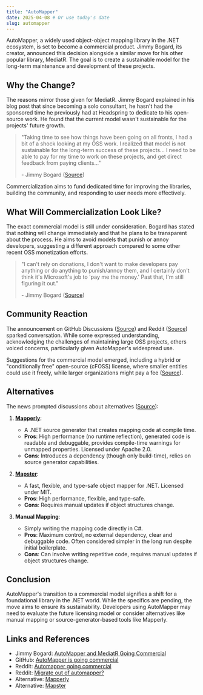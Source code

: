 ```yaml
---
title: "AutoMapper"
date: 2025-04-08 # Or use today's date
slug: automapper
---
```


AutoMapper, a widely used object-object mapping library in the .NET ecosystem, is set to become a commercial product. Jimmy Bogard, its creator, announced this decision alongside a similar move for his other popular library, MediatR. The goal is to create a sustainable model for the long-term maintenance and development of these projects.

## Why the Change?

The reasons mirror those given for MediatR. Jimmy Bogard explained in his blog post that since becoming a solo consultant, he hasn't had the sponsored time he previously had at Headspring to dedicate to his open-source work. He found that the current model wasn't sustainable for the projects' future growth.

> "Taking time to see how things have been going on all fronts, I had a bit of a shock looking at my OSS work. I realized that model is not sustainable for the long-term success of these projects... I need to be able to pay for my time to work on these projects, and get direct feedback from paying clients..."
> 
> \- Jimmy Bogard ([Source](https://www.jimmybogard.com/automapper-and-mediatr-going-commercial/))

Commercialization aims to fund dedicated time for improving the libraries, building the community, and responding to user needs more effectively.

## What Will Commercialization Look Like?

The exact commercial model is still under consideration. Bogard has stated that nothing will change immediately and that he plans to be transparent about the process. He aims to avoid models that punish or annoy developers, suggesting a different approach compared to some other recent OSS monetization efforts.

> "I can't rely on donations, I don't want to make developers pay anything or do anything to punish/annoy them, and I certainly don't think it's Microsoft's job to 'pay me the money.' Past that, I'm still figuring it out."
> 
> \- Jimmy Bogard ([Source](https://www.jimmybogard.com/automapper-and-mediatr-going-commercial/))

## Community Reaction

The announcement on GitHub Discussions ([Source](https://github.com/AutoMapper/AutoMapper/discussions/4536)) and Reddit ([Source](https://www.reddit.com/r/dotnet/comments/1jppsht/automapper_going_commercial/)) sparked conversation. While some expressed understanding, acknowledging the challenges of maintaining large OSS projects, others voiced concerns, particularly given AutoMapper's widespread use.

Suggestions for the commercial model emerged, including a hybrid or "conditionally free" open-source (cFOSS) license, where smaller entities could use it freely, while larger organizations might pay a fee ([Source](https://github.com/AutoMapper/AutoMapper/discussions/4536#discussioncomment-10001004)).

## Alternatives

The news prompted discussions about alternatives ([Source](https://www.reddit.com/r/dotnet/comments/1h2cy10/migrate_out_of_automapper/)):

1. **[Mapperly](https://github.com/riok/mapperly)**:
    *   A .NET source generator that creates mapping code at compile time.
    *   **Pros**: High performance (no runtime reflection), generated code is readable and debuggable, provides compile-time warnings for unmapped properties. Licensed under Apache 2.0.
    *   **Cons**: Introduces a dependency (though only build-time), relies on source generator capabilities.

2. **[Mapster](https://github.com/MapsterMapper/Mapster)**:
    *   A fast, flexible, and type-safe object mapper for .NET. Licensed under MIT.
    *   **Pros**: High performance, flexible, and type-safe.
    *   **Cons**: Requires manual updates if object structures change.

3.  **Manual Mapping**:
    *   Simply writing the mapping code directly in C#.
    *   **Pros**: Maximum control, no external dependency, clear and debuggable code. Often considered simpler in the long run despite initial boilerplate.
    *   **Cons**: Can involve writing repetitive code, requires manual updates if object structures change.

## Conclusion

AutoMapper's transition to a commercial model signifies a shift for a foundational library in the .NET world. While the specifics are pending, the move aims to ensure its sustainability. Developers using AutoMapper may need to evaluate the future licensing model or consider alternatives like manual mapping or source-generator-based tools like Mapperly.

## Links and References

* Jimmy Bogard: [AutoMapper and MediatR Going Commercial](https://www.jimmybogard.com/automapper-and-mediatr-going-commercial/)
* GitHub: [AutoMapper is going commercial](https://github.com/AutoMapper/AutoMapper/discussions/4536)
* Reddit: [Automapper going commercial](https://www.reddit.com/r/dotnet/comments/1jppsht/automapper_going_commercial/)
* Reddit: [Migrate out of automapper?](https://www.reddit.com/r/dotnet/comments/1h2cy10/migrate_out_of_automapper/)
* Alternative: [Mapperly](https://github.com/riok/mapperly)
* Alternative: [Mapster](https://github.com/MapsterMapper/Mapster)
